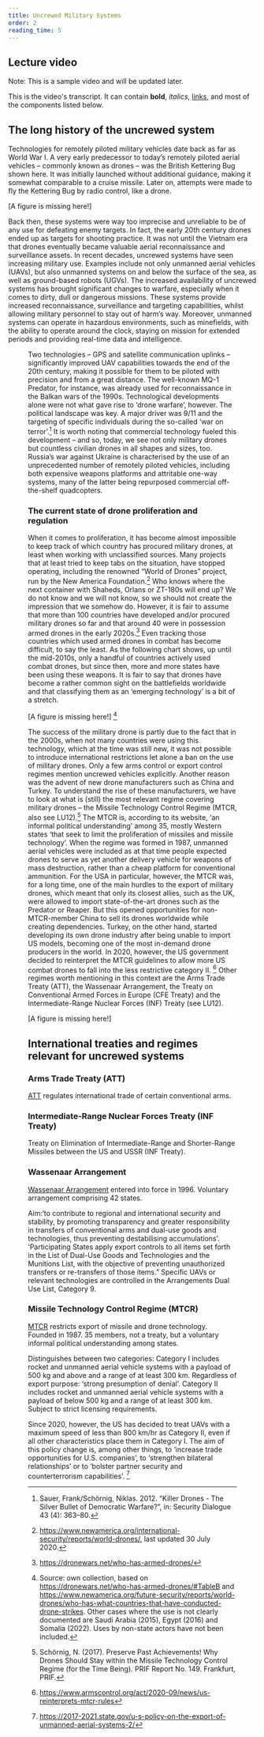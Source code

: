 ```yaml
---
title: Uncrewed Military Systems
order: 2
reading_time: 5
---
```


## Lecture video
Note: This is a sample video and will be updated later.
<LectureVideo lu="15" vl="vl1" provider="">

This is the video's transcript. It can contain **bold**, _italics_, [links](#1), and most of the components listed below.

</LectureVideo>


## The long history of the uncrewed system
Technologies for remotely piloted military vehicles date back as far as World War I. A very early predecessor to today’s remotely piloted aerial vehicles – commonly known as drones – was the British Kettering Bug shown here. It was initially launched without additional guidance, making it somewhat comparable to a cruise missile. Later on, attempts were made to fly the Kettering Bug by radio control, like a drone.

[A figure is missing here!]

Back then, these systems were way too imprecise and unreliable to be of any use for defeating enemy targets. In fact, the early 20th century drones ended up as targets for shooting practice. It was not until the Vietnam era that drones eventually became valuable aerial reconnaissance and surveillance assets.
In recent decades, uncrewed systems have seen increasing military use. Examples include not only unmanned aerial vehicles (UAVs), but also unmanned systems on and below the surface of the sea, as well as ground-based robots (UGVs).
The increased availability of uncrewed systems has brought significant changes to warfare, especially when it comes to dirty, dull or dangerous missions. These systems provide increased reconnaissance, surveillance and targeting capabilities, whilst allowing military personnel to stay out of harm’s way. Moreover, unmanned systems can operate in hazardous environments, such as minefields, with the ability to operate around the clock, staying on mission for extended periods and providing real-time data and intelligence.

<Figure
  size="medium"
  src="robot.JPG"
  caption="US Marines testing the ‘Legged Squad Support System (LS3)’"
  credit="US DoD/Sgt. Sarah Dietz"
  license="cc-by-nc-4"
  alt=""
/>


Two technologies – GPS and satellite communication uplinks – significantly improved UAV capabilities towards the end of the 20th century, making it possible for them to be piloted with precision and from a great distance. The well-known MQ-1 Predator, for instance, was already used for reconnaissance in the Balkan wars of the 1990s.
Technological developments alone were not what gave rise to ‘drone warfare’, however. The political landscape was key. A major driver was 9/11 and the targeting of specific individuals during the so-called ‘war on terror’.[^1]
It is worth noting that commercial technology fueled this development – and so, today, we see not only military drones but countless civilian drones in all shapes and sizes, too. Russia’s war against Ukraine is characterised by the use of an unprecedented number of remotely piloted vehicles, including both expensive weapons platforms and attritable one-way systems, many of the latter being repurposed commercial off-the-shelf quadcopters.

### The current state of drone proliferation and regulation
When it comes to proliferation, it has become almost impossible to keep track of which country has procured military drones, at least when working with unclassified sources. Many projects that at least tried to keep tabs on the situation, have stopped operating, including the renowned “World of Drones” project, run by the New America Foundation.[^2] Who knows where the next container with Shaheds, Orlans or ZT-180s will end up? We do not know and we will not know, so we should not create the impression that we somehow do. However, it is fair to assume that more than 100 countries have developed and/or procured military drones so far and that around 40 were in possession armed drones in the early 2020s.[^3] Even tracking those countries which used armed drones in combat has become difficult, to say the least. As the following chart shows, up until the mid-2010s, only a handful of countries actively used combat drones, but since then, more and more states have been using these weapons. It is fair to say that drones have become a rather common sight on the battlefields worldwide and that classifying them as an ‘emerging technology’ is a bit of a stretch.

[A figure is missing here!] [^4]

The success of the military drone is partly due to the fact that in the 2000s, when not many countries were using this technology, which at the time was still new, it was not possible to introduce international restrictions let alone a ban on the use of military drones. Only a few arms control or export control regimes mention uncrewed vehicles explicitly. Another reason was the advent of new drone manufacturers such as China and Turkey. To understand the rise of these manufacturers, we have to look at what is (still) the most relevant regime covering military drones – the Missile Technology Control Regime (MTCR, also see LU12).[^5] The MTCR is, according to its website, ‘an informal political understanding’ among 35, mostly Western states ‘that seek to limit the proliferation of missiles and missile technology’. When the regime was formed in 1987, unmanned aerial vehicles were included as at that time people expected drones to serve as yet another delivery vehicle for weapons of mass destruction, rather than a cheap platform for conventional ammunition. For the USA in particular, however, the MTCR was, for a long time, one of the main hurdles to the export of military drones, which meant that only its closest allies, such as the UK, were allowed to import state-of-the-art drones such as the Predator or Reaper. But this opened opportunities for non-MTCR-member China to sell its drones worldwide while creating dependencies. Turkey, on the other hand, started developing its own drone industry after being unable to import US models, becoming one of the most in-demand drone producers in the world. In 2020, however, the US government decided to reinterpret the MTCR guidelines to allow more US combat drones to fall into the less restrictive category II. [^6]
Other regimes worth mentioning in this context are the Arms Trade Treaty (ATT), the Wassenaar Arrangement, the Treaty on Conventional Armed Forces in Europe (CFE Treaty) and the Intermediate-Range Nuclear Forces (INF) Treaty (see LU12).

[A figure is missing here!]


## International treaties and regimes relevant for uncrewed systems

### Arms Trade Treaty  (ATT)
[ATT](https://thearmstradetreaty.org/) regulates international trade of certain conventional arms.

<Treaty name="att" />

### Intermediate-Range Nuclear Forces Treaty (INF Treaty)
Treaty on Elimination of Intermediate-Range and Shorter-Range Missiles between the US and USSR (INF Treaty).

<Treaty name="inf" />

### Wassenaar Arrangement
[Wassenaar Arrangement](https://www.wassenaar.org/) entered into force in 1996. Voluntary arrangement comprising 42 states.

Aim:‘to contribute to regional and international security and stability, by promoting transparency and greater responsibility in transfers of conventional arms and dual-use goods and technologies, thus preventing destabilising accumulations’.
‘Participating States apply export controls to all items set forth in the List of Dual-Use Goods and Technologies and the Munitions List, with the objective of preventing unauthorized transfers or re-transfers of those items.” Specific UAVs or relevant technologies are controlled in the Arrangements Dual Use List, Category 9.



### Missile Technology Control Regime (MTCR)

[MTCR](https://www.mtcr.info/en) restricts export of missile and drone technology.
Founded in 1987. 35 members, not a treaty, but a voluntary informal political understanding among states.

Distinguishes between two categories:
Category I includes rocket and unmanned aerial vehicle systems with a payload of 500 kg and above and a range of at least 300 km. Regardless of export purpose: ‘strong presumption of denial’.
Category II includes rocket and unmanned aerial vehicle systems with a payload of below 500 kg and a range of at least 300 km. Subject to strict licensing requirements.

Since 2020, however, the US has decided to treat UAVs with a maximum speed of less than 800 km/hr as Category II, even if all other characteristics place them in Category I. The aim of this policy change is, among other things, to ‘increase trade opportunities for U.S. companies’,  to ‘strengthen bilateral relationships’ or to ‘bolster partner security and counterterrorism capabilities’. [^7]







[^1]: Sauer, Frank/Schörnig, Niklas. 2012. “Killer Drones - The Silver Bullet of Democratic Warfare?”, in: Security Dialogue 43 (4): 363–80.
[^2]: https://www.newamerica.org/international-security/reports/world-drones/, last updated 30 July 2020.
[^3]: https://dronewars.net/who-has-armed-drones/
[^4]: Source: own collection, based on https://dronewars.net/who-has-armed-drones/#TableB and https://www.newamerica.org/future-security/reports/world-drones/who-has-what-countries-that-have-conducted-drone-strikes. Other cases where the use is not clearly documented are Saudi Arabia (2015), Egypt (2016) and Somalia (2022). Uses by non-state actors have not been included.
[^5]: Schörnig, N. (2017). Preserve Past Achievements! Why Drones Should Stay within the Missile Technology Control Regime (for the Time Being). PRIF Report No. 149. Frankfurt, PRIF.
[^6]: https://www.armscontrol.org/act/2020-09/news/us-reinterprets-mtcr-rules
[^7]: https://2017-2021.state.gov/u-s-policy-on-the-export-of-unmanned-aerial-systems-2/
